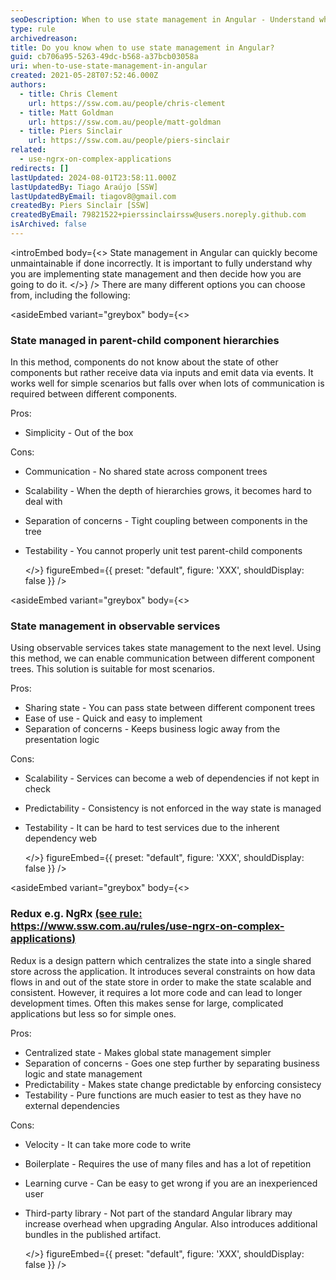 ```yaml
---
seoDescription: When to use state management in Angular - Understand why you need it and choose from options like parent-child hierarchies, observable services or Redux-like libraries like NgRx for complex applications.
type: rule
archivedreason:
title: Do you know when to use state management in Angular?
guid: cb706a95-5263-49dc-b568-a37bcb03058a
uri: when-to-use-state-management-in-angular
created: 2021-05-28T07:52:46.000Z
authors:
  - title: Chris Clement
    url: https://ssw.com.au/people/chris-clement
  - title: Matt Goldman
    url: https://ssw.com.au/people/matt-goldman
  - title: Piers Sinclair
    url: https://ssw.com.au/people/piers-sinclair
related:
  - use-ngrx-on-complex-applications
redirects: []
lastUpdated: 2024-08-01T23:58:11.000Z
lastUpdatedBy: Tiago Araújo [SSW]
lastUpdatedByEmail: tiagov8@gmail.com
createdBy: Piers Sinclair [SSW]
createdByEmail: 79821522+pierssinclairssw@users.noreply.github.com
isArchived: false
---
```


<introEmbed
  body={<>
State management in Angular can quickly become unmaintainable if done incorrectly. It is important to fully understand why you are implementing state management and then decide how you are going to do it.
  </>}
/>
There are many different options you can choose from, including the following:

<asideEmbed
  variant="greybox"
  body={<>
    
### State managed in parent-child component hierarchies

In this method, components do not know about the state of other components but rather receive data via inputs and emit data via events. It works well for simple scenarios but falls over when lots of communication is required between different components.

Pros:

* Simplicity - Out of the box

Cons:

* Communication - No shared state across component trees
* Scalability - When the depth of hierarchies grows, it becomes hard to deal with
* Separation of concerns - Tight coupling between components in the tree
* Testability - You cannot properly unit test parent-child components

  </>}
  figureEmbed={{
    preset: "default",
    figure: 'XXX',
    shouldDisplay: false
  }}
/>

<asideEmbed
  variant="greybox"
  body={<>
    
### State management in observable services

Using observable services takes state management to the next level. Using this method, we can enable communication between different component trees. This solution is suitable for most scenarios.

Pros:

* Sharing state - You can pass state between different component trees
* Ease of use - Quick and easy to implement
* Separation of concerns - Keeps business logic away from the presentation logic

Cons:

* Scalability - Services can become a web of dependencies if not kept in check
* Predictability - Consistency is not enforced in the way state is managed
* Testability - It can be hard to test services due to the inherent dependency web

  </>}
  figureEmbed={{
    preset: "default",
    figure: 'XXX',
    shouldDisplay: false
  }}
/>

<asideEmbed
  variant="greybox"
  body={<>
    
### Redux e.g. NgRx [(see rule: https://www.ssw.com.au/rules/use-ngrx-on-complex-applications)](/use-ngrx-on-complex-applications)

Redux is a design pattern which centralizes the state into a single shared store across the application. It introduces several constraints on how data flows in and out of the state store in order to make the state scalable and consistent. However, it requires a lot more code and can lead to longer development times. Often this makes sense for large, complicated applications but less so for simple ones.

Pros:

* Centralized state - Makes global state management simpler
* Separation of concerns - Goes one step further by separating business logic and state management
* Predictability - Makes state change predictable by enforcing consistecy
* Testability - Pure functions are much easier to test as they have no external dependencies

Cons:

* Velocity - It can take more code to write
* Boilerplate - Requires the use of many files and has a lot of repetition
* Learning curve - Can be easy to get wrong if you are an inexperienced user
* Third-party library - Not part of the standard Angular library may increase overhead when upgrading Angular. Also introduces additional bundles in the published artifact.

  </>}
  figureEmbed={{
    preset: "default",
    figure: 'XXX',
    shouldDisplay: false
  }}
/>
